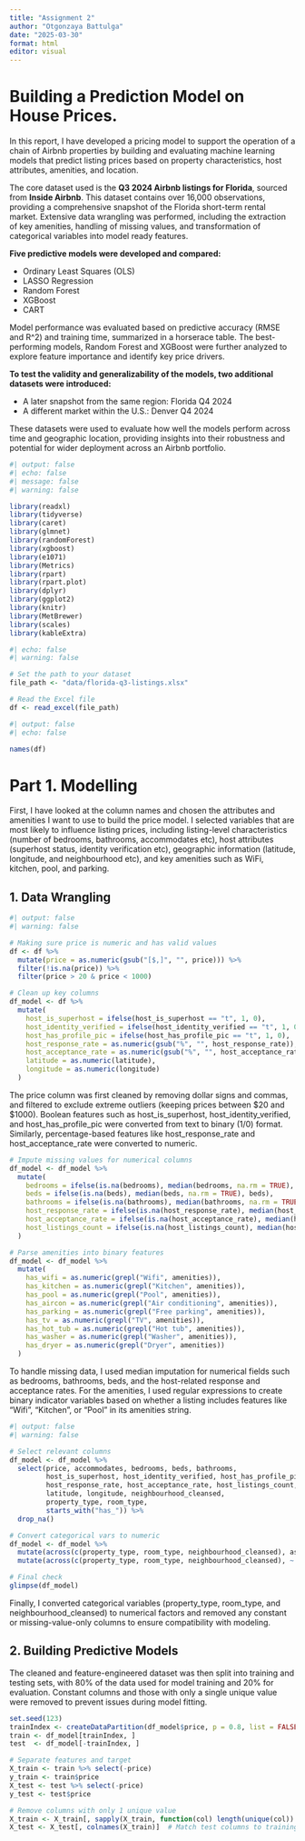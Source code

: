 ```yaml
---
title: "Assignment 2"
author: "Otgonzaya Battulga"
date: "2025-03-30"
format: html
editor: visual
---
```

# Building a Prediction Model on House Prices.

In this report, I have developed a pricing model to support the operation of a chain of Airbnb properties by building and evaluating machine learning models that predict listing prices based on property characteristics, host attributes, amenities, and location.

The core dataset used is the **Q3 2024 Airbnb listings for Florida**, sourced from **Inside Airbnb**. This dataset contains over 16,000 observations, providing a comprehensive snapshot of the Florida short-term rental market. Extensive data wrangling was performed, including the extraction of key amenities, handling of missing values, and transformation of categorical variables into model ready features.

**Five predictive models were developed and compared:**

- Ordinary Least Squares (OLS)
- LASSO Regression
- Random Forest
- XGBoost
- CART

Model performance was evaluated based on predictive accuracy (RMSE and R^2) and training time, summarized in a horserace table. The best-performing models, Random Forest and XGBoost were further analyzed to explore feature importance and identify key price drivers.

**To test the validity and generalizability of the models, two additional datasets were introduced:**

- A later snapshot from the same region: Florida Q4 2024
- A different market within the U.S.: Denver Q4 2024

These datasets were used to evaluate how well the models perform across time and geographic location, providing insights into their robustness and potential for wider deployment across an Airbnb portfolio.

```r
#| output: false
#| echo: false
#| message: false
#| warning: false

library(readxl)
library(tidyverse)
library(caret)
library(glmnet)
library(randomForest)
library(xgboost)
library(e1071)
library(Metrics)
library(rpart)
library(rpart.plot)
library(dplyr)
library(ggplot2)
library(knitr)
library(MetBrewer)
library(scales)
library(kableExtra)
```

```r
#| echo: false
#| warning: false

# Set the path to your dataset
file_path <- "data/florida-q3-listings.xlsx"

# Read the Excel file
df <- read_excel(file_path)
```

```r
#| output: false
#| echo: false

names(df)
```

# Part 1. Modelling

First, I have looked at the column names and chosen the attributes and amenities I want to use to build the price model. I selected variables that are most likely to influence listing prices, including listing-level characteristics (number of bedrooms, bathrooms, accommodates etc), host attributes (superhost status, identity verification etc), geographic information (latitude, longitude, and neighbourhood etc), and key amenities such as WiFi, kitchen, pool, and parking.

## 1. Data Wrangling

```r
#| output: false
#| warning: false

# Making sure price is numeric and has valid values
df <- df %>%
  mutate(price = as.numeric(gsub("[$,]", "", price))) %>%
  filter(!is.na(price)) %>%
  filter(price > 20 & price < 1000)

# Clean up key columns
df_model <- df %>%
  mutate(
    host_is_superhost = ifelse(host_is_superhost == "t", 1, 0),
    host_identity_verified = ifelse(host_identity_verified == "t", 1, 0),
    host_has_profile_pic = ifelse(host_has_profile_pic == "t", 1, 0),
    host_response_rate = as.numeric(gsub("%", "", host_response_rate)),
    host_acceptance_rate = as.numeric(gsub("%", "", host_acceptance_rate)),
    latitude = as.numeric(latitude),
    longitude = as.numeric(longitude)
  )
```

The price column was first cleaned by removing dollar signs and commas, and filtered to exclude extreme outliers (keeping prices between $20 and $1000). Boolean features such as host_is_superhost, host_identity_verified, and host_has_profile_pic were converted from text to binary (1/0) format. Similarly, percentage-based features like host_response_rate and host_acceptance_rate were converted to numeric.

```r
# Impute missing values for numerical columns
df_model <- df_model %>%
  mutate(
    bedrooms = ifelse(is.na(bedrooms), median(bedrooms, na.rm = TRUE), bedrooms),
    beds = ifelse(is.na(beds), median(beds, na.rm = TRUE), beds),
    bathrooms = ifelse(is.na(bathrooms), median(bathrooms, na.rm = TRUE), bathrooms),
    host_response_rate = ifelse(is.na(host_response_rate), median(host_response_rate, na.rm = TRUE), host_response_rate),
    host_acceptance_rate = ifelse(is.na(host_acceptance_rate), median(host_acceptance_rate, na.rm = TRUE), host_acceptance_rate),
    host_listings_count = ifelse(is.na(host_listings_count), median(host_listings_count, na.rm = TRUE), host_listings_count)
  )

# Parse amenities into binary features
df_model <- df_model %>%
  mutate(
    has_wifi = as.numeric(grepl("Wifi", amenities)),
    has_kitchen = as.numeric(grepl("Kitchen", amenities)),
    has_pool = as.numeric(grepl("Pool", amenities)),
    has_aircon = as.numeric(grepl("Air conditioning", amenities)),
    has_parking = as.numeric(grepl("Free parking", amenities)),
    has_tv = as.numeric(grepl("TV", amenities)),
    has_hot_tub = as.numeric(grepl("Hot tub", amenities)),
    has_washer = as.numeric(grepl("Washer", amenities)),
    has_dryer = as.numeric(grepl("Dryer", amenities))
  )
```

To handle missing data, I used median imputation for numerical fields such as bedrooms, bathrooms, beds, and the host-related response and acceptance rates. For the amenities, I used regular expressions to create binary indicator variables based on whether a listing includes features like "Wifi", "Kitchen", or "Pool" in its amenities string.

```r
#| output: false
#| warning: false

# Select relevant columns
df_model <- df_model %>%
  select(price, accommodates, bedrooms, beds, bathrooms,
         host_is_superhost, host_identity_verified, host_has_profile_pic,
         host_response_rate, host_acceptance_rate, host_listings_count,
         latitude, longitude, neighbourhood_cleansed,
         property_type, room_type,
         starts_with("has_")) %>%
  drop_na()

# Convert categorical vars to numeric
df_model <- df_model %>%
  mutate(across(c(property_type, room_type, neighbourhood_cleansed), as.factor)) %>%
  mutate(across(c(property_type, room_type, neighbourhood_cleansed), ~ as.numeric(as.factor(.x))))

# Final check
glimpse(df_model)
```

Finally, I converted categorical variables (property_type, room_type, and neighbourhood_cleansed) to numerical factors and removed any constant or missing-value-only columns to ensure compatibility with modeling.

## 2. Building Predictive Models

The cleaned and feature-engineered dataset was then split into training and testing sets, with 80% of the data used for model training and 20% for evaluation. Constant columns and those with only a single unique value were removed to prevent issues during model fitting.

```r
set.seed(123)
trainIndex <- createDataPartition(df_model$price, p = 0.8, list = FALSE)
train <- df_model[trainIndex, ]
test  <- df_model[-trainIndex, ]

# Separate features and target
X_train <- train %>% select(-price)
y_train <- train$price
X_test <- test %>% select(-price)
y_test <- test$price

# Remove columns with only 1 unique value
X_train <- X_train[, sapply(X_train, function(col) length(unique(col)) > 1)]
X_test <- X_test[, colnames(X_train)]  # Match test columns to training set
```

